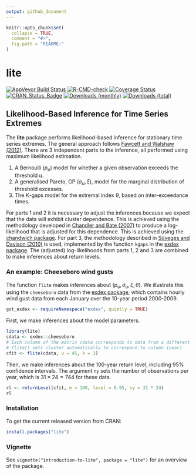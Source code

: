 ```yaml
---
output: github_document
---
```


<!-- README.md is generated from README.Rmd. Please edit that file -->

```r
knitr::opts_chunk$set(
  collapse = TRUE,
  comment = "#>",
  fig.path = "README-"
)
```

# lite

[![AppVeyor Build Status](https://ci.appveyor.com/api/projects/status/github/paulnorthrop/lite?branch=main&svg=true)](https://ci.appveyor.com/project/paulnorthrop/lite)
[![R-CMD-check](https://github.com/paulnorthrop/lite/actions/workflows/R-CMD-check.yaml/badge.svg)](https://github.com/paulnorthrop/lite/actions/workflows/R-CMD-check.yaml)
[![Coverage Status](https://codecov.io/github/paulnorthrop/lite/coverage.svg?branch=main)](https://codecov.io/github/paulnorthrop/lite?branch=main)
[![CRAN_Status_Badge](https://www.r-pkg.org/badges/version/lite)](https://cran.r-project.org/package=lite)
[![Downloads (monthly)](https://cranlogs.r-pkg.org/badges/lite?color=brightgreen)](https://cran.r-project.org/package=lite)
[![Downloads (total)](https://cranlogs.r-pkg.org/badges/grand-total/lite?color=brightgreen)](https://cran.r-project.org/package=lite)

## Likelihood-Based Inference for Time Series Extremes

The **lite** package performs likelihood-based inference for stationary time series extremes.  The general approach follows [Fawcett and Walshaw (2012)](https://doi.org/10.1002/env.2133). There are 3 independent parts to the inference, all performed using maximum likelihood estimation.

1. A Bernoulli ($p_u$) model for whether a given observation exceeds the threshold $u$.
2. A generalised Pareto, GP ($\sigma_u, \xi$), model for the marginal distribution of threshold excesses.
3. The $K$-gaps model for the extremal index $\theta$, based on inter-exceedance times.

For parts 1 and 2 it is necessary to adjust the inferences because we expect that the data will exhibit cluster dependence.  This is achieved using the methodology developed in [Chandler and Bate (2007)](https://doi.org/10.1093/biomet/asm015) to produce a log-likelihood that is adjusted for this dependence.  This is achieved using the [chandwich package](https://cran.r-project.org/package=chandwich). For part 3, the methodology described in [Süveges and Davison (2010)](https://doi.org/10.1214/09-AOAS292) is used, implemented by the function `kgaps` in the [exdex package](https://cran.r-project.org/package=exdex).  The (adjusted) log-likelihoods from parts 1, 2 and 3 are combined to make inferences about return levels.

### An example: Cheeseboro wind gusts

The function `flite` makes inferences about $(p_u, \sigma_u, \xi, \theta)$.  We illustrate this using the `cheeseboro` data from the [exdex package](https://cran.r-project.org/package=exdex), which contains hourly wind gust data from each January over the 10-year period 2000-2009.

```r
got_exdex <- requireNamespace("exdex", quietly = TRUE)
```

First, we make inferences about the model parameters.

```r
library(lite)
cdata <- exdex::cheeseboro
# Each column of the matrix cdata corresponds to data from a different year
# flite() sets cluster automatically to correspond to column (year)
cfit <- flite(cdata, u = 45, k = 3)
```

Then, we make inferences about the 100-year return level, including 95\% confidence intervals.  The argument `ny` sets the number of observations per year, which is $31 \times 24 = 744$ for these data.

```r
rl <- returnLevel(cfit, m = 100, level = 0.95, ny = 31 * 24)
rl
```

### Installation

To get the current released version from CRAN:

```r
install.packages("lite")
```

### Vignette

See `vignette("introduction-to-lite", package = "lite")` for an overview of the package.
